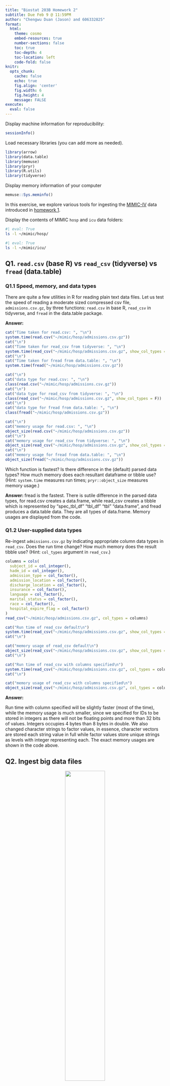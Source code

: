 ```yaml
---
title: "Biostat 203B Homework 2"
subtitle: Due Feb 9 @ 11:59PM
author: "Chengwu Duan (Jason) and 606332825"
format:
  html:
    theme: cosmo
    embed-resources: true
    number-sections: false
    toc: true
    toc-depth: 4
    toc-location: left
    code-fold: false
knitr:
  opts_chunk: 
    cache: false    
    echo: true
    fig.align: 'center'
    fig.width: 6
    fig.height: 4
    message: FALSE
execute:
  eval: false    
---
```


Display machine information for reproducibility:
```r
sessionInfo()
```

Load necessary libraries (you can add more as needed).
```r
library(arrow)
library(data.table)
library(memuse)
library(pryr)
library(R.utils)
library(tidyverse)
```

Display memory information of your computer
```r
memuse::Sys.meminfo()
```

In this exercise, we explore various tools for ingesting the [MIMIC-IV](https://mimic.mit.edu/docs/iv/) data introduced in [homework 1](https://ucla-biostat-203b.github.io/2024winter/hw/hw1/hw1.html).

Display the contents of MIMIC `hosp` and `icu` data folders:

```bash
#| eval: True
ls -l ~/mimic/hosp/
```

```bash
#| eval: True
ls -l ~/mimic/icu/
```

## Q1. `read.csv` (base R) vs `read_csv` (tidyverse) vs `fread` (data.table)

### Q1.1 Speed, memory, and data types

There are quite a few utilities in R for reading plain text data files. Let us test the speed of reading a moderate sized compressed csv file, `admissions.csv.gz`, by three functions: `read.csv` in base R, `read_csv` in tidyverse, and `fread` in the data.table package.

**Answer: **

```r
cat("Time taken for read.csv: ", "\n")
system.time(read.csv("~/mimic/hosp/admissions.csv.gz"))
cat("\n")
cat("Time taken for read_csv from tidyverse: ", "\n")
system.time(read_csv("~/mimic/hosp/admissions.csv.gz", show_col_types = F))
cat("\n")
cat("Time taken for fread from data.table: ", "\n")
system.time(fread("~/mimic/hosp/admissions.csv.gz"))

cat("\n")
cat("data type for read.csv: ", "\n")
class(read.csv("~/mimic/hosp/admissions.csv.gz"))
cat("\n")
cat("data type for read_csv from tidyverse: ", "\n")
class(read_csv("~/mimic/hosp/admissions.csv.gz", show_col_types = F))
cat("\n")
cat("data type for fread from data.table: ", "\n")
class(fread("~/mimic/hosp/admissions.csv.gz"))

cat("\n")
cat("memory usage for read.csv: ", "\n")
object_size(read.csv("~/mimic/hosp/admissions.csv.gz"))
cat("\n")
cat("memory usage for read_csv from tidyverse: ", "\n")
object_size(read_csv("~/mimic/hosp/admissions.csv.gz", show_col_types = F))
cat("\n")
cat("memory usage for fread from data.table: ", "\n")
object_size(fread("~/mimic/hosp/admissions.csv.gz"))
```

Which function is fastest? Is there difference in the (default) parsed data types? How much memory does each resultant dataframe or tibble use? (Hint: `system.time` measures run times; `pryr::object_size` measures memory usage.) 

**Answer: ** fread is the fastest. There is sutile difference in the parsed data types, for read.csv creates a data.frame, while read_csv creates a tibble which is represented by "spec_tbl_df" "tbl_df" "tbl" "data.frame", and fread produces a data.table data. They are all types of data.frame. Memory usages are displayed from the code.

### Q1.2 User-supplied data types

Re-ingest `admissions.csv.gz` by indicating appropriate column data types in `read_csv`. Does the run time change? How much memory does the result tibble use? (Hint: `col_types` argument in `read_csv`.)

```r
columns = cols(
  subject_id = col_integer(),
  hadm_id = col_integer(),
  admission_type = col_factor(),
  admission_location = col_factor(),
  discharge_location = col_factor(),
  insurance = col_factor(),
  language = col_factor(),
  marital_status = col_factor(),
  race = col_factor(),
  hospital_expire_flag = col_factor()
)
read_csv("~/mimic/hosp/admissions.csv.gz", col_types = columns)

cat("Run time of read_csv default\n")
system.time(read_csv("~/mimic/hosp/admissions.csv.gz", show_col_types = F))
cat("\n")

cat("memory usage of read_csv default\n")
object_size(read_csv("~/mimic/hosp/admissions.csv.gz", show_col_types = F))
cat("\n")

cat("Run time of read_csv with columns specified\n")
system.time(read_csv("~/mimic/hosp/admissions.csv.gz", col_types = columns, show_col_types = F))
cat("\n")

cat("memory usage of read_csv with columns specified\n")
object_size(read_csv("~/mimic/hosp/admissions.csv.gz", col_types = columns, show_col_types = F))
```
**Answer: ** 

Run time with column specified will be slightly faster (most of the time), while the memory usage is much smaller, since we specified for IDs to be stored in integers as there will not be floating points and more than 32 bits of values. Integers occupies 4 bytes than 8 bytes in double. We also changed character strings to factor values, in essence, character vectors are stored each string value in full while factor values store unique strings as levels with integer representing each. The exact memory usages are shown in the code above.

## Q2. Ingest big data files

<p align="center">
  <img src="./bigfile.png" width="50%">
</p>

Let us focus on a bigger file, `labevents.csv.gz`, which is about 125x bigger than `admissions.csv.gz`.
```bash
ls -l ~/mimic/hosp/labevents.csv.gz
```
Display the first 10 lines of this file.
```bash
zcat < ~/mimic/hosp/labevents.csv.gz | head -10
```

### Q2.1 Ingest `labevents.csv.gz` by `read_csv`

<p align="center">
  <img src="./readr_logo.png" width="20%">
</p>

Try to ingest `labevents.csv.gz` using `read_csv`. What happens? If it takes more than 5 minutes on your computer, then abort the program and report your findings. 

```r
system.time(read_csv("~/mimic/hosp/labevents.csv.gz"))
```

**Answer: ** The program takes a long time to run and my machine was unable to run it.

### Q2.2 Ingest selected columns of `labevents.csv.gz` by `read_csv`

Try to ingest only columns `subject_id`, `itemid`, `charttime`, and `valuenum` in `labevents.csv.gz` using `read_csv`.  Does this solve the ingestion issue? (Hint: `col_select` argument in `read_csv`.)

```r
system.time(read_csv("~/mimic/hosp/labevents.csv.gz", 
                     col_select = c(subject_id, itemid, charttime, valuenum)))
```

### Q2.3 Ingest subset of `labevents.csv.gz`

<p align="center">
  <img src="./linux_logo.png" width="20%">
</p>

Our first strategy to handle this big data file is to make a subset of the `labevents` data.  Read the [MIMIC documentation](https://mimic.mit.edu/docs/iv/modules/hosp/labevents/) for the content in data file `labevents.csv`.

In later exercises, we will only be interested in the following lab items: creatinine (50912), potassium (50971), sodium (50983), chloride (50902), bicarbonate (50882), hematocrit (51221), white blood cell count (51301), and glucose (50931) and the following columns: `subject_id`, `itemid`, `charttime`, `valuenum`. Write a Bash command to extract these columns and rows from `labevents.csv.gz` and save the result to a new file `labevents_filtered.csv.gz` in the current working directory. (Hint: use `zcat <` to pipe the output of `labevents.csv.gz` to `awk` and then to `gzip` to compress the output. To save render time, put `#| eval: false` at the beginning of this code chunk.)

```bash
#| eval: true
# to check the fields
zcat < ~/mimic/hosp/labevents.csv.gz | head -n 10
```

```bash
#| eval: false
zcat < ~/mimic/hosp/labevents.csv.gz | awk -F, 'BEGIN {OFS=","} NR==1 \
|| $5==50912 || $5==50971 || $5==50983 || $5==50902 || $5==50882 \
|| $5==51221 || $5==51301 || $5==50931 {print $2, $5, $7, $10}' \
| gzip > labevents_filtered.csv.gz
```

Display the first 10 lines of the new file `labevents_filtered.csv.gz`. How many lines are in this new file? How long does it take `read_csv` to ingest `labevents_filtered.csv.gz`?

**Answer: ** The answers are displayed in code.

```bash
#| eval: true
echo "First 10 lines of the file:"
zcat < labevents_filtered.csv.gz | head -n 10

echo "Number of lines in the new file:"
zcat < labevents_filtered.csv.gz | wc -l
```

```r
cat("Run time for to ingest labevents_filtered.csv.gz\n")
system.time(read_csv("labevents_filtered.csv.gz", show_col_types = F))
```

### Q2.4 Ingest `labevents.csv` by Apache Arrow

<p align="center">
  <img src="./arrow_logo.png" width="30%">
</p>

Our second strategy is to use [Apache Arrow](https://arrow.apache.org/) for larger-than-memory data analytics. Unfortunately Arrow does not work with gz files directly. First decompress `labevents.csv.gz` to `labevents.csv` and put it in the current working directory. To save render time, put `#| eval: false` at the beginning of this code chunk.

```bash
#| eval: false
gunzip -c ~/mimic/hosp/labevents.csv.gz > labevents.csv
```

Then use [`arrow::open_dataset`](https://arrow.apache.org/docs/r/reference/open_dataset.html) to ingest `labevents.csv`, select columns, and filter `itemid` as in Q2.3. How long does the ingest+select+filter process take? Display the number of rows and the first 10 rows of the result tibble, and make sure they match those in Q2.3. (Hint: use `dplyr` verbs for selecting columns and filtering rows.)

```r
# clear current workspace to ease up memory
rm(list = ls())
```

```r
library(arrow)
library(dplyr)
library(lubridate)
# measure time
cat("Time taken for the ingest+select+filter process\n")
system.time({
  labevents = open_dataset("labevents.csv", format="csv")
  
  # select columns and filter using dplyer
  labevents_filtered = labevents %>%
    select(subject_id, itemid, charttime,valuenum) %>%
    filter(itemid %in% c(50912, 50971, 50983, 50902, 50882, 51221, 51301, 50931))
})

# converting arrow dataset object into tibble
labevents_tibble = as_tibble(labevents_filtered)
labevents_tibble$charttime = with_tz(labevents_tibble$charttime, tzone = "America/Los_Angeles")
```

```r
# number of rows
# add 1 because nrow() excludes header row
nrow(labevents_filtered) + 1

# cat first 10 rows
labevents_filtered %>%
  head(10) %>%
  collect() %>%
  print()
```

```r
Sys.timezone()
```
![](./timezone.png)
**Disclaimer: ** Due to the timezone difference, there is a difference in the charttime section of the dataset, specifically the time part. Besides that the rows match and the two files have the same number of rows.

Write a few sentences to explain what is Apache Arrow. Imagine you want to explain it to a layman in an elevator. 

**Answer: ** Apache Arrow is like an experienced driver that can drive passengers in this case the data quickly and smoothly between destinations. It is also a great communicator who knows a lot of different languages and knows the streets (environment) very well. So it can allow different system to share and process data quickly and efficiently and it can manage diverse data formats.

### Q2.5 Compress `labevents.csv` to Parquet format and ingest/select/filter

<p align="center">
  <img src="./parquet_logo.png" width="30%">
</p>

Re-write the csv file `labevents.csv` in the binary Parquet format (Hint: [`arrow::write_dataset`](https://arrow.apache.org/docs/r/reference/write_dataset.html).) How large is the Parquet file(s)? How long does the ingest+select+filter process of the Parquet file(s) take? Display the number of rows and the first 10 rows of the result tibble and make sure they match those in Q2.3. (Hint: use `dplyr` verbs for selecting columns and filtering rows.)

```r
# clear current workspace to ease up memory
rm(list = ls())
```

```r
library(arrow)
library(dplyr)

# write data as parquet format
labevents_p = open_dataset("labevents.csv", format = "csv")
write_dataset(labevents_p, "labevents_parquet")
```

```r
# measure time
cat("Time taken for the ingest+select+filter process\n")
system.time({
  lab_temp = open_dataset("labevents_parquet", format = "parquet")
  
    # select columns and filter using dplyer
  labevents_parquet = lab_temp %>%
    select(subject_id, itemid, charttime,valuenum) %>%
    filter(itemid %in% c(50912, 50971, 50983, 50902, 50882, 51221, 51301, 50931))
})

```

```r
# number of rows
nrow(labevents_parquet) +1

# first 10 rows
labevents_parquet %>%
  head(10) %>%
  collect() %>%
  print()
```

**Disclaimer: ** Due to the timezone difference, there is a difference in the charttime section of the dataset, specifically the time part. Besides that the rows match and the two files have the same number of rows.

```r
# clear current workspace to ease up memory
rm(list = ls())
```

```r
# size of all arrow dataset
calculate_directory_size <- function(dir_path) {
  # List all files in the directory, including subdirectories
  files <- list.files(dir_path, recursive = TRUE, full.names = TRUE)
  
  # Get the size of each file
  file_sizes <- file.info(files)$size
  
  # Calculate the total size
  total_size <- sum(file_sizes)
  
  # Convert to more readable units (e.g., GB)
  total_size_gb <- total_size / (1024^3)
  
  return(total_size_gb)
}

# Replace "path/to/your/dataset_directory" with the path to your Arrow dataset directory
dataset_size_gb <- calculate_directory_size("./labevents_parquet")

# Print the size in GB
print(paste("Dataset size:", dataset_size_gb, "GB"))

```
![](./output_datasize.png)

Dataset size matches what file property claims.

![](./parquet_size.png)
Write a few sentences to explain what is the Parquet format. Imagine you want to explain it to a layman in an elevator.

**Answer: ** Parquet format is like a smart bookshelf for digital data where you can organize for easy selective data access, you can grab what you want easily while saving space. It can save time and space.

### Q2.6 DuckDB

<p align="center">
  <img src="./duckdb_logo.png" width="20%">
</p>

Ingest the Parquet file, convert it to a DuckDB table by [`arrow::to_duckdb`](https://arrow.apache.org/docs/r/reference/to_duckdb.html), select columns, and filter rows as in Q2.5. How long does the ingest+convert+select+filter process take? Display the number of rows and the first 10 rows of the result tibble and make sure they match those in Q2.3. (Hint: use `dplyr` verbs for selecting columns and filtering rows.)

```r
library(duckdb)

# measure time
cat("Time taken for the ingest+select+filter process\n")
system.time({
  lab_temp = open_dataset("labevents_parquet", format = "parquet")
  conn = dbConnect(duckdb())
  labevents = to_duckdb(lab_temp, con=conn)
    # select columns and filter using dplyer
  labevents_duckdb = labevents %>%
    select(subject_id, itemid, charttime,valuenum) %>%
    filter(itemid %in% c(50912, 50971, 50983, 50902, 50882, 51221, 51301, 50931))
})
```
```r
# number of rows
nrow(labevents_duckdb)+1

# first 10 rows
labevents_duckdb %>%
  head(10) %>%
  collect() %>%
  print()
```
**Did not match!!**
Write a few sentences to explain what is DuckDB. Imagine you want to explain it to a layman in an elevator.

**Answer: ** DuckDB is like a in-built calculator and storage both in one, where you can store large amount of data and run directly within applications such as in R studio, it can allow for complex queries and supports SQL, which is useful for data manipulation and management.

## Q3. Ingest and filter `chartevents.csv.gz`

[`chartevents.csv.gz`](https://mimic.mit.edu/docs/iv/modules/icu/chartevents/) contains all the charted data available for a patient. During their ICU stay, the primary repository of a patient’s information is their electronic chart. The `itemid` variable indicates a single measurement type in the database. The `value` variable is the value measured for `itemid`. The first 10 lines of `chartevents.csv.gz` are
```bash
zcat < ~/mimic/icu/chartevents.csv.gz | head -10
```
[`d_items.csv.gz`](https://mimic.mit.edu/docs/iv/modules/icu/d_items/) is the dictionary for the `itemid` in `chartevents.csv.gz`.
```bash
zcat < ~/mimic/icu/d_items.csv.gz | head -10
```
In later exercises, we are interested in the vitals for ICU patients: heart rate (220045), mean non-invasive blood pressure (220181), systolic non-invasive blood pressure (220179), body temperature in Fahrenheit (223761), and respiratory rate (220210). Retrieve a subset of `chartevents.csv.gz` only containing these items, using the favorite method you learnt in Q2. 

Document the steps and show code. Display the number of rows and the first 10 rows of the result tibble.

